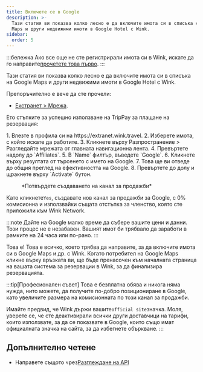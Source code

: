 ```yaml
---
title: Включете се в Google
description: >-
  Тази статия ви показва колко лесно е да включите имота си в списъка на Google
  Maps и други недвижими имоти в Google Hotel с Wink.
sidebar:
  order: 5
---
```


:::бележка
Ако все още не сте регистрирали имота си в Wink, искате да го направите[прочетете това първо](/extranet/what-is-extranet).
:::

Тази статия ви показва колко лесно е да включите имота си в списъка на Google Maps и други недвижими имоти в Google Hotel с Wink.

Препоръчително е вече да сте прочели:

* [Екстранет > Мрежа](/extranet/network/).

Ето стъпките за успешно използване на TripPay за плащане на резервация:

<Steps>
  1. Влезте в профила си на https://extranet.wink.travel.
  2. Изберете имота, с който искате да работите.
  3. Кликнете върху Разпространение > Разгледайте мрежата от главната навигационна лента.
  4. Превъртете надолу до `Affiliates`.
  5. В `Name` филтър, въведете `Google`.
  6. Кликнете върху резултата от търсенето с името на Google.
  7. Това ще ви отведе до общия преглед на ефективността на Google.
  8. Превъртете до долу и щракнете върху `Activate` бутон.
</Steps>


<figure>
  <CloudinaryImage width="700" height="404" resize="scale" quality="best" alt="Създайте канал за продажби" src="academy/create-sales-channel" errorImage="noimage_opaque_nyrtl0.png" />

  <figcaption>*Потвърдете създаването на канал за продажби*</figcaption>
</figure>


Като кликнете`Yes`, създавате нов канал за продажби за Google, с 0% комисионна и използвайки същата отстъпка за членство, която сте приложили към Wink Network.

:::note
Дайте на Google малко време да събере вашите цени и данни. Този процес не е незабавен. Вашият имот би трябвало да заработи в рамките на 24 часа или по-рано. :::

Това е! Това е всичко, което трябва да направите, за да включите имота си в Google Maps и др. с Wink. Когато потребител на Google Maps кликне върху връзката ви, ще бъде пренасочен към началната страница на вашата система за резервации в Wink, за да финализира резервацията.

:::tip\[Професионален съвет]
Това е безплатна обява и никога няма нужда, нито можете, да получите по-добро позициониране в Google, като увеличите размера на комисионната по този канал за продажби.

Имайте предвид, че Wink държи вашите`official site`значка. Моля, уверете се, че сте деактивирали всички други доставчици на тарифи, които използвате, за да се показвате в Google, които също имат официалната значка на сайта, за да избегнете объркване.
:::

## Допълнително четене

* Направете същото чрез[Разглеждане на API](/developers/apis/#distribution-api)

